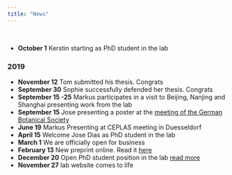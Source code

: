 ```yaml
---
title: "News"
---
```

&nbsp;

- **October 1** Kerstin starting as PhD student in the lab

### 2019 

- **November 12** Tom submitted his thesis. Congrats
- **September 30** Sophie successfully defended her thesis. Congrats
- **September 15 -25** Markus participates in a visit to Beijing, Nanjing and Shanghai presenting work from the lab  
- **September 15** Jose presenting a poster at the [meeting of the German Botanical Society](https://www.botanikertagung2019.de/)  
- **June 19** Markus Presenting at CEPLAS meeting in Duesseldorf  
- **April 15** Welcome Jose Dias as PhD student in the lab
- **March 1** We are officially open for business   
- **February 13** New preprint online. Read it [here](https://www.biorxiv.org/content/10.1101/547943v1)  
- **December 20** Open PhD student position in the lab [read more](files/phd_offer2018.pdf)  
- **November 27** lab website comes to life  



<!--<a class="twitter-timeline" href="https://twitter.com/MGStetter?ref_src=twsrc%5Etfw">Tweets by MGStetter</a> <script async src="https://platform.twitter.com/widgets.js" charset="utf-8"></script>

-->

<!-- Global site tag (gtag.js) - Google Analytics -->
<script async src="https://www.googletagmanager.com/gtag/js?id=UA-96594188-4"></script>
<script>
  window.dataLayer = window.dataLayer || [];
  function gtag(){dataLayer.push(arguments);}
  gtag('js', new Date());

  gtag('config', 'UA-96594188-4');
</script>
